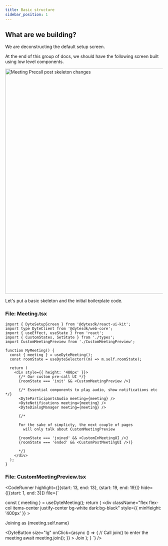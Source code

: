 ```yaml
---
title: Basic structure
sidebar_position: 1
---
```



## What are we building?

We are deconstructing the default setup screen.

At the end of this group of docs, we should have the following screen built using low level components.

<img
  src="/static/guides/build-pre-call-ui/skeleton-page/meeting-precall.png"
  width="1280"
  height="720"
  alt="Meeting Precall post skeleton changes"
  className="mb-4"
/>

Let's put a basic skeleton and the initial boilerplate code.

### File: Meeting.tsx

```tsx
import { DyteSetupScreen } from '@dytesdk/react-ui-kit';
import type DyteClient from '@dytesdk/web-core';
import { useEffect, useState } from 'react';
import { CustomStates, SetState } from './types';
import CustomMeetingPreview from './CustomMeetingPreview';

function MyMeeting() {
  const { meeting } = useDyteMeeting();
  const roomState = useDyteSelector((m) => m.self.roomState);

  return (
    <div style={{ height: '480px' }}>
      {/* Our custom pre-call UI */}
      {roomState === 'init' && <CustomMeetingPreview />}

      {/* Essential components to play audio, show notifications etc */}
      <DyteParticipantsAudio meeting={meeting} />
      <DyteNotifications meeting={meeting} />
      <DyteDialogManager meeting={meeting} />

      {/* 

      For the sake of simplicty, the next couple of pages 
        will only talk about CustomMeetingPreview 
      
      {roomState === 'joined' && <CustomInMeetingUI />}
      {roomState === 'ended' && <CustomPostMeetingUI />)}
      
      */}
    </div>
  );
}
```

### File: CustomMeetingPreview.tsx

<CodeRunner 
highlight={[{start: 13, end: 13}, {start: 19, end: 19}]}
hide={[{start: 1, end: 3}]}
file={`

  const { meeting } = useDyteMeeting();
  return (
    <div
      className="flex flex-col items-center justify-center bg-white dark:bg-black"
      style={{ minHeight: '400px' }}
    >
      <div className="flex flex-col items-center">
        <p>Joining as {meeting.self.name}</p>
      </div>
      <DyteButton
        size="lg"
        onClick={async () => {
          // Call join() to enter the meeting
          await meeting.join();
        }}
      >
        Join
      </DyteButton>
    </div>
  );
}
`} />
